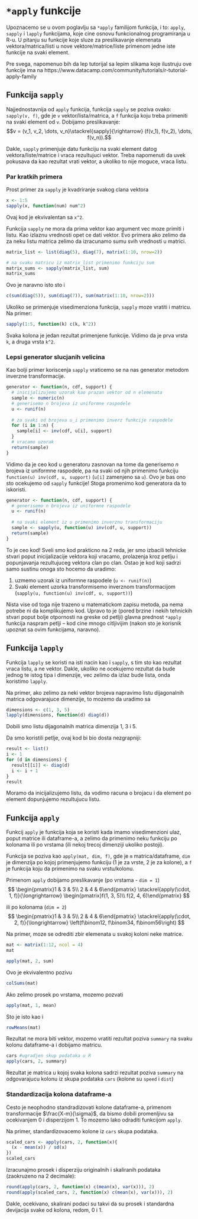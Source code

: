 # `*apply` funkcije

Upoznacemo se u ovom poglavlju sa `*apply` familijom funkcija, i to: `apply`, `sapply` i `lapply` funkcijama, koje cine osnovu funkcionalnog programiranja u R-u. U pitanju su funkcije koje sluze za preslikavanje elemenata vektora/matrica/listi u nove vektore/matrice/liste primenom jedne iste funkcije na svaki element.

Pre svega, napomenuo bih da lep tutorijal sa lepim slikama koje ilustruju ove funkcije ima na https://www.datacamp.com/community/tutorials/r-tutorial-apply-family


## Funkcija `sapply`

Najjednostavnija od `apply` funkcija, funkcija `sapply` se poziva ovako:
`sapply(v, f)`, gde je `v` vektor/lista/matrica, a `f` funkcija koju treba primeniti na svaki element od `v`. Dobijamo preslikavanje:
$$v = (v_1, v_2, \dots, v_n)\stackrel{sapply}{\rightarrow} (f(v_1), f(v_2), \dots, f(v_n)).$$

Dakle, `sapply` primenjuje datu funkciju na svaki element datog vektora/liste/matrice i vraca rezultujuci vektor. Treba napomenuti da uvek pokusava da kao rezultat vrati vektor, a ukoliko to nije moguce, vraca listu.

### Par kratkih primera

Prost primer za `sapply` je kvadriranje svakog clana vektora
```r
x <- 1:5
sapply(x, function(num) num^2)
```

Ovaj kod je ekvivalentan sa `x^2`.

Funkcija `sapply` ne mora da prima vektor kao argument vec moze primiti i listu. Kao izlaznu vrednosti opet ce dati vektor. Evo primera ako zelimo da za neku listu matrica zelimo da izracunamo sumu svih vrednosti u matrici.

```r
matrix_list <- list(diag(5), diag(7), matrix(1:10, nrow=2))

# na svaku matricu iz matrix_list primenimo funkciju sum
matrix_sums <- sapply(matrix_list, sum)
matrix_sums
```
Ovo je naravno isto sto i
```r
c(sum(diag(5)), sum(diag(7)), sum(matrix(1:10, nrow=2)))
```


Ukoliko se primenjuje visedimenziona funkcija, `sapply` moze vratiti i matricu. Na primer:
```r
sapply(1:5, function(k) c(k, k^2))
```
Svaka kolona je jedan rezultat primenjene funkcije. Vidimo da je prva vrsta `k`, a druga vrsta `k^2`.

### Lepsi generator slucjanih velicina

Kao bolji primer koriscenja `sapply` vraticemo se na nas generator metodom inverzne transformacije.

```r
generator <- function(n, cdf, support) {
  # inicijalizujemo uzorak kao prazan vektor od n elemenata
  sample <- numeric(n)
  # generisemo n brojeva iz uniformne raspodele
  u <- runif(n)
  
  # za svaki od brojeva u_i primenimo inverz funkcije raspodele
  for (i in 1:n) {
    sample[i] <- inv(cdf, u[i], support)
  }
  # vracamo uzorak
  return(sample)
}
```

Vidimo da je ceo kod u generatoru zasnovan na tome da generisemo $n$ brojeva iz uniformne raspodele, pa na svaki od njih primenimo funkciju `function(u) inv(cdf, u, support)` (`u[i]` zamenjeno sa `u`). Ovo je bas ono sto ocekujemo od `sapply` funkcije! Stoga promenimo kod generatora da to iskoristi.

```r
generator <- function(n, cdf, support) {
  # generisemo n brojeva iz uniformne raspodele
  u <- runif(n)
  
  # na svaki element iz u primenimo inverznu transformaciju
  sample <- sapply(u, function(u) inv(cdf, u, support))
  return(sample)
}
```

To je ceo kod! Sveli smo kod prakticno na 2 reda, jer smo izbacili tehnicke stvari poput inicijalizacije vektora koji vracamo, prolazenja kroz petlju i popunjavanja rezultujuceg vektora clan po clan. Ostao je kod koji sadrzi samo sustinu onoga sto hocemo da uradimo:

1. uzmemo uzorak iz uniformne raspodele (`u <- runif(n)`)
1. Svaki element uzorka transformisemo inverznom transformacijom (`sapply(u, function(u) inv(cdf, u, support))`)

Nista vise od toga nije trazeno u matematickom zapisu metoda, pa nema potrebe ni da komplikujemo kod.
Upravo to je (pored brzine i nekih tehnickih stvari poput bolje otpornosti na greske od petlji) glavna prednost `*apply` funkcija naspram petlji -- kod cine mnogo citljivijim (nakon sto je korisnik upoznat sa ovim funkcijama, naravno).


## Funkcija `lapply`

Funkcija `lapply` se koristi na isti nacin kao i `sapply`, s tim sto kao rezultat vraca listu, a ne vektor. Dakle, ukoliko ne ocekujemo rezultat da bude jednog te istog tipa i dimenzije, vec zelimo da izlaz bude lista, onda koristimo `lapply`.

Na primer, ako zelimo za neki vektor brojeva napravimo listu dijagonalnih matrica odgovarajuce dimenzije, to mozemo da uradimo sa

```r
dimensions <- c(1, 3, 5)
lapply(dimensions, function(d) diag(d))
```

Dobili smo listu dijagonalnih matrica dimenzija 1, 3 i 5.

Da smo koristili petlje, ovaj kod bi bio dosta nezgrapniji:
```r
result <- list()
i <- 1
for (d in dimensions) {
  result[[i]] <- diag(d)
  i <- i + 1
}
result
```
Moramo da inicijalizujemo listu, da vodimo racuna o brojacu i da element po element dopunjujemo rezultujucu listu.

## Funkcija `apply`

Funkcij `apply` je funkcija koja se koristi kada imamo visedimenzioni ulaz, poput matrice ili dataframe-a, a zelimo da primenimo neku funkciju po kolonama ili po vrstama (ili nekoj trecoj dimenziji ukoliko postoji).

Funkcija se poziva kao `apply(mat, dim, f)`, gde je `m` matrica/dataframe, `dim` je dimenzija po kojoj primenjujemo funkciju (1 je za vrste, 2 je za kolone), a `f` je funkcija koju da primenimo na svaku vrstu/kolonu.

Primenom `apply` dobijamo preslikavanje (po vrstama - `dim = 1`)
$$
\begin{pmatrix}1 & 3 & 5\\ 2 & 4 & 6\end{pmatrix} \stackrel{apply(\cdot, 1, f)}{\longrightarrow} \begin{pmatrix}f(1, 3, 5)\\ f(2, 4, 6)\end{pmatrix}
$$

ili po kolonama (`dim = 2`)
$$
\begin{pmatrix}1 & 3 & 5\\ 2 & 4 & 6\end{pmatrix} \stackrel{apply(\cdot, 2, f)}{\longrightarrow} \left(f\binom12, f\binom34, f\binom56\right)
$$

Na primer, moze se odrediti zbir elemenata u svakoj koloni neke matrice.

```r
mat <- matrix(1:12, ncol = 4)
mat
```
```r
apply(mat, 2, sum)
```
Ovo je ekvivalentno pozivu
```r
colSums(mat)
```

Ako zelimo prosek po vrstama, mozemo pozvati
```r
apply(mat, 1, mean)
```

Sto je isto kao i
```r
rowMeans(mat)
```


Rezultat ne mora biti vektor, mozemo vratiti rezultat poziva `summary` na svaku kolonu dataframe-a i dobijamo matricu.

```r
cars #ugradjen skup podataka u R
apply(cars, 2, summary)
```
Rezultat je matrica u kojoj svaka kolona sadrzi rezultat poziva `summary` na odgovarajucu kolonu iz skupa podataka `cars` (kolone su `speed` i `dist`)

### Standardizacija kolona dataframe-a

Cesto je neophodno standradizovati kolone dataframe-a, primenom transformacije $\frac{X-m}{\sigma}$, da bismo dobili promenljivu sa ocekivanjem $0$ i disperzijom $1$. To mozemo lako odraditi funkcijom `apply`.

Na primer, standardizovacemo kolone iz `cars` skupa podataka.

```r
scaled_cars <- apply(cars, 2, function(x){
  (x - mean(x)) / sd(x)
})
scaled_cars
```

Izracunajmo prosek i disperziju originalnih i skaliranih podataka (zaokruzeno na 2 decimale):

```r
round(apply(cars, 2, function(x) c(mean(x), var(x))), 2)
round(apply(scaled_cars, 2, function(x) c(mean(x), var(x))), 2)
```

Dakle, ocekivano, skalirani podaci su takvi da su prosek i standardna devijacija svake od kolona, redom, 0 i 1.